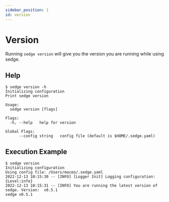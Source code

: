 ```yaml
---
sidebar_position: 1
id: version
---
```


# Version

Running `sedge version` will give you the version you are running while using sedge.

## Help

```
$ sedge version -h
Initializing configuration
Print sedge version

Usage:
  sedge version [flags]

Flags:
  -h, --help   help for version

Global Flags:
      --config string   config file (default is $HOME/.sedge.yaml)

```

## Execution Example

```
$ sedge version
Initializing configuration
Using config file: /Users/maceo/.sedge.yaml
2022-12-13 10:15:30 -- [INFO] [Logger Init] Logging configuration: {Level:info}
2022-12-13 10:15:31 -- [INFO] You are running the latest version of sedge. Version:  v0.5.1
sedge v0.5.1
```
